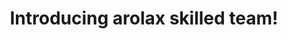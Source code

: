 ---
title: "Introducing arolax skilled team!"
description: "Our ability to combine expertise and systems thinking is what fuels us as a team."
# shape: "/assets/imgs/shape/img-s-57.png"
---